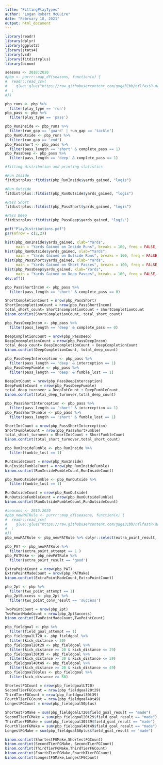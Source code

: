 ---
title: "FittingPlayTypes"
author: "Logan Robert McGuire"
date: "February 18, 2021"
output: html_document
---

```{r}
library(readr)
library(dplyr)
library(ggplot2)
library(stats4)
library(vcd)
library(fitdistrplus)
library(binom)

seasons <- 2010:2020
#pbp <- purrr::map_df(seasons, function(x) {
#  readr::read_csv(
#    glue::glue("https://raw.githubusercontent.com/guga31bb/nflfastR-data/master/data/play_by_play_{x}.csv.gz")
#  )
#})
```

```{r}
pbp_runs <- pbp %>%
  filter(play_type == 'run')
pbp_pass <- pbp %>%
  filter(play_type == 'pass')
```

```{r}
pbp_RunInside <- pbp_runs %>%
  filter(run_gap == 'guard' | run_gap == 'tackle')
pbp_RunOutside <- pbp_runs %>%
  filter(run_gap == 'end')
pbp_PassShort <- pbp_pass %>%
  filter(pass_length == 'short' & complete_pass == 1)
pbp_PassDeep <- pbp_pass %>%
  filter(pass_length == 'deep' & complete_pass == 1)

```

```{r}
#fitting distribution and printing statistics

#Run Inside
fitdistrplus::fitdist(pbp_RunInside$yards_gained, "logis")

#Run Outside
fitdistrplus::fitdist(pbp_RunOutside$yards_gained, "logis")

#Pass Short
fitdistrplus::fitdist(pbp_PassShort$yards_gained, "logis")

#Pass Deep
fitdistrplus::fitdist(pbp_PassDeep$yards_gained, "logis")

```

```{r}
pdf("PlayDistributions.pdf")
par(mfrow = c(2,2))

hist(pbp_RunInside$yards_gained, xlab="Yards", 
     main = "Yards Gained on Inside Runs", breaks = 100, freq = FALSE, xlim = c(0,100))
hist(pbp_RunOutside$yards_gained, xlab="Yards", 
     main = "Yards Gained on Outside Runs", breaks = 100, freq = FALSE, xlim = c(0,100))
hist(pbp_PassShort$yards_gained, xlab="Yards", 
     main = "Yards Gained on Short Passes", breaks = 100, freq = FALSE, xlim = c(0,100))
hist(pbp_PassDeep$yards_gained, xlab="Yards", 
     main = "Yards Gained on Deep Passes", breaks = 100, freq = FALSE, xlim = c(0,100))
dev.off()

```


```{r}
pbp_PassShortIncom <- pbp_pass %>%
  filter(pass_length == 'short' & complete_pass == 0)

ShortCompletionCount = nrow(pbp_PassShort)
ShortIncompletionCount = nrow(pbp_PassShortIncom)
total_short_count= ShortIncompletionCount + ShortCompletionCount
binom.confint(ShortCompletionCount, total_short_count)

```

```{r}
pbp_PassDeepIncom <- pbp_pass %>%
  filter(pass_length == 'deep' & complete_pass == 0)

DeepCompletionCount = nrow(pbp_PassDeep)
DeepIncompletionCount = nrow(pbp_PassDeepIncom)
total_deep_count= DeepIncompletionCount + DeepCompletionCount
binom.confint(DeepCompletionCount, total_deep_count)
```
```{r}
pbp_PassDeepInterception <- pbp_pass %>%
  filter(pass_length == 'deep' & interception == 1)
pbp_PassDeepFumble <- pbp_pass %>%
  filter(pass_length == 'deep' & fumble_lost == 1)

DeepIntCount = nrow(pbp_PassDeepInterception)
DeepFumbleCount = nrow(pbp_PassDeepFumble)
total_deep_turnover = DeepIntCount + DeepFumbleCount
binom.confint(total_deep_turnover,total_deep_count)
```

```{r}
pbp_PassShortInterception <- pbp_pass %>%
  filter(pass_length == 'short' & interception == 1)
pbp_PassShortFumble <- pbp_pass %>%
  filter(pass_length == 'short' & fumble_lost == 1)

ShortIntCount = nrow(pbp_PassShortInterception)
ShortFumbleCount = nrow(pbp_PassShortFumble)
total_short_turnover = ShortIntCount + ShortFumbleCount
binom.confint(total_short_turnover,total_short_count)
```
```{r}
pbp_RunInsideFumble <- pbp_RunInside %>%
  filter(fumble_lost == 1)

RunInsideCount = nrow(pbp_RunInside)
RunInsideFumbleCount = nrow(pbp_RunInsideFumble)
binom.confint(RunInsideFumbleCount,RunInsideCount)
```
```{r}
pbp_RunOutsideFumble <- pbp_RunOutside %>%
  filter(fumble_lost == 1)

RunOutsideCount = nrow(pbp_RunOutside)
RunOutsideFumbleCount = nrow(pbp_RunOutsideFumble)
binom.confint(RunOutsideFumbleCount,RunOutsideCount)
```

```{r}
#seasons <- 2015:2020
#pbp_newPATRule <- purrr::map_df(seasons, function(x) {
#  readr::read_csv(
#    glue::glue("https://raw.githubusercontent.com/guga31bb/nflfastR-data/master/data/play_by_play_{x}.csv.gz")
#  )
#})
pbp_newPATRule <- pbp_newPATRule %>% dplyr::select(extra_point_result, extra_point_attempt)

pbp_PAT <- pbp_newPATRule %>%
  filter(extra_point_attempt == 1 )
pbp_PATMake <- pbp_newPATRule %>%
  filter(extra_point_result == 'good')

ExtraPointCount = nrow(pbp_PAT)
ExtraPointMadeCount = nrow(pbp_PATMake)
binom.confint(ExtraPointMadeCount,ExtraPointCount)
```

```{r}
pbp_2pt <- pbp %>%
  filter(two_point_attempt == 1)
pbp_2ptSuccess <- pbp_2pt %>%
  filter(two_point_conv_result == 'success')

TwoPointCount = nrow(pbp_2pt)
TwoPointMadeCount = nrow(pbp_2ptSuccess)
binom.confint(TwoPointMadeCount,TwoPointCount)
```





```{r}
pbp_fieldgoal <- pbp %>%
  filter(field_goal_attempt == 1)
pbp_fieldgoalLT20 <- pbp_fieldgoal %>%
  filter(kick_distance < 20)
pbp_fieldgoal20t29 <- pbp_fieldgoal %>%
  filter(kick_distance >= 20 & kick_distance <= 29)
pbp_fieldgoal30t39 <- pbp_fieldgoal %>%
  filter(kick_distance >= 30 & kick_distance <= 39)
pbp_fieldgoal40t49 <- pbp_fieldgoal %>%
  filter(kick_distance >= 20 & kick_distance <= 49)
pbp_fieldgoal50plus <- pbp_fieldgoal %>%
  filter(kick_distance >= 50)

ShortestFGCount = nrow(pbp_fieldgoalLT20)
SecondTierFGCount = nrow(pbp_fieldgoal20t29)
ThirdTierFGCount = nrow(pbp_fieldgoal30t39)
FourthTierFGCount = nrow(pbp_fieldgoal40t49)
LongestFGCount = nrow(pbp_fieldgoal50plus)

ShortestFGMake = sum(pbp_fieldgoalLT20$field_goal_result == "made")
SecondTierFGMake = sum(pbp_fieldgoal20t29$field_goal_result == "made")
ThirdTierFGMake = sum(pbp_fieldgoal30t39$field_goal_result == "made")
FourthTierFGMake = sum(pbp_fieldgoal40t49$field_goal_result == "made")
LongestFGMake = sum(pbp_fieldgoal50plus$field_goal_result == "made")

binom.confint(ShortestFGMake,ShortestFGCount)
binom.confint(SecondTierFGMake, SecondTierFGCount)
binom.confint(ThirdTierFGMake,ThirdTierFGCount)
binom.confint(FourthTierFGMake,FourthTierFGCount)
binom.confint(LongestFGMake,LongestFGCount)
```








